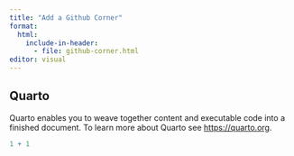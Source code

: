 ```yaml
---
title: "Add a Github Corner"
format:
  html:
    include-in-header:
      - file: github-corner.html
editor: visual
---
```


## Quarto

Quarto enables you to weave together content and executable code into a finished document. To learn more about Quarto see <https://quarto.org>.

```r
1 + 1
```
